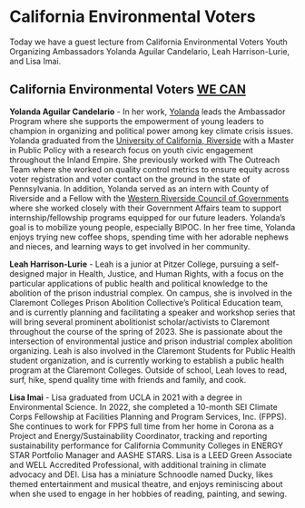 # California Environmental Voters {#sec-enviroVoters}

::: {.callout-note appearance="simple"}
Today we have a guest lecture from California Environmental Voters Youth Organizing Ambassadors Yolanda Aguilar Candelario, Leah Harrison-Lurie, and Lisa Imai.    
:::
  
## California Environmental Voters [WE CAN](https://envirovotersedfund.org/we-can-volunteer/)

**Yolanda Aguilar Candelario** - In her work, [Yolanda](https://envirovotersedfund.org/who-we-are/staff/) leads the Ambassador Program where she supports the empowerment of young leaders to champion in organizing and political power among key climate crisis issues. Yolanda graduated from the [University of California, Riverside](https://www.ucr.edu/) with a Master in Public Policy with a research focus on youth civic engagement throughout the Inland Empire. She previously worked with The Outreach Team where she worked on quality control metrics to ensure equity across voter registration and voter contact on the ground in the state of Pennsylvania. In addition, Yolanda served as an intern with County of Riverside and a Fellow with the [Western Riverside Council of Governments](https://www.wrcog.us/) where she worked closely with their Government Affairs team to support internship/fellowship programs equipped for our future leaders. Yolanda’s goal is to mobilize young people, especially BIPOC. In her free time, Yolanda enjoys trying new coffee shops, spending time with her adorable nephews and nieces, and learning ways to get involved in her community. 

**Leah Harrison-Lurie** - Leah is a junior at Pitzer College, pursuing a self-designed major in Health, Justice, and Human Rights, with a focus on the particular applications of public health and political knowledge to the abolition of the prison industrial complex. On campus, she is involved in the Claremont Colleges Prison Abolition Collective's Political Education team, and is currently planning and facilitating a speaker and workshop series that will bring several prominent abolitionist scholar/activists to Claremont throughout the course of the spring of 2023. She is passionate about the intersection of environmental justice and prison industrial complex abolition organizing. Leah is also involved in the Claremont Students for Public Health student organization, and is currently working to establish a public health program at the Claremont Colleges. Outside of school, Leah loves to read, surf, hike, spend quality time with friends and family, and cook. 

**Lisa Imai** - Lisa graduated from UCLA in 2021 with a degree in Environmental Science. In 2022, she completed a 10-month SEI Climate Corps Fellowship at Facilities Planning and Program Services, Inc. (FPPS). She continues to work for FPPS full time from her home in Corona as a Project and Energy/Sustainability Coordinator, tracking and reporting sustainability performance for California Community Colleges in ENERGY STAR Portfolio Manager and AASHE STARS. Lisa is a LEED Green Associate and WELL Accredited Professional, with additional training in climate advocacy and DEI. Lisa has a miniature Schnoodle named Ducky, likes themed entertainment and musical theatre, and enjoys reminiscing about when she used to engage in her hobbies of reading, painting, and sewing.

